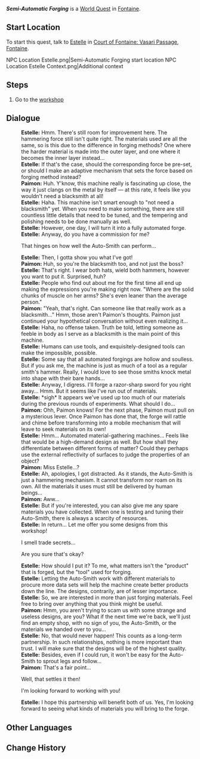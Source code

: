 {{Quest Infobox
|id            = 74670
|image         = World Quest Semi-Automatic Forging.png
|type          = World
|requirement   = Complete [[Chapter IV]]: Act I - [[Prelude of Blancheur and Noirceur]]
|startLocation = [[Court of Fontaine: Vasari Passage]], [[Fontaine]]
|region        = Fontaine
|area          = Court of Fontaine Region
|subarea       = Court of Fontaine
|poi           = Court of Fontaine: Vasari Passage
|characters    = Estelle; Paimon; Traveler
|rewards       = Mora*10,000;Adventurer's Experience*4
}}
'''''Semi-Automatic Forging''''' is a [[World Quest]] in [[Fontaine]].

==Start Location==
To start this quest, talk to [[Estelle]] in [[Court of Fontaine: Vasari Passage]], [[Fontaine]].
<gallery>
NPC Location Estelle.png|Semi-Automatic Forging start location
NPC Location Estelle Context.png|Additional context
</gallery>

==Steps==
# Go to the [[Beaumont Workshop|workshop]]

==Dialogue==
{{Quest Description|Blacksmiths in Fontaine do not hammer their metals themselves, but rather use an even more advanced method. If have time, you really should go check it out...}}
{{Dialogue Start}}
:'''Estelle:''' Hmm. There's still room for improvement here. The hammering force still isn't quite right. The materials used are all the same, so is this due to the difference in forging methods? One where the harder material is made into the outer layer, and one where it becomes the inner layer instead...
:'''Estelle:''' If that's the case, should the corresponding force be pre-set, or should I make an adaptive mechanism that sets the force based on forging method instead?
:'''Paimon:''' Huh. Y'know, this machine really is fascinating up close, the way it just clangs on the metal by itself &mdash; at this rate, it feels like you wouldn't need a blacksmith at all!
:'''Estelle:''' Haha. This machine isn't smart enough to "not need a blacksmith" yet. When you need to make something, there are still countless little details that need to be tuned, and the tempering and polishing needs to be done manually as well.
:'''Estelle:''' However, one day, I will turn it into a fully automated forge.
:'''Estelle:''' Anyway, do you have a commission for me?
:{{DIcon}} That hinges on how well the Auto-Smith can perform...
:'''Estelle:''' Then, I gotta show you what I've got!
:'''Paimon:''' Huh, so you're the blacksmith too, and not just the boss?
:'''Estelle:''' That's right. I wear both hats, wield both hammers, however you want to put it. Surprised, huh?
:'''Estelle:''' People who find out about me for the first time all end up making the expressions you're making right now. "Where are the solid chunks of muscle on her arms? She's even leaner than the average person."
:'''Paimon:''' "Yeah, that's right. Can someone like that really work as a blacksmith..." Hmm, those aren't Paimon's thoughts. Paimon just continued your hypothetical conversation without even realizing it...
:'''Estelle:''' Haha, no offense taken. Truth be told, letting someone as feeble in body as I serve as a blacksmith is the main point of this machine.
:'''Estelle:''' Humans can use tools, and exquisitely-designed tools can make the impossible, possible.
:'''Estelle:''' Some say that all automated forgings are hollow and soulless. But if you ask me, the machine is just as much of a tool as a regular smith's hammer. Really, I would love to see those smiths knock metal into shape with their bare hands...
:'''Estelle:''' Anyway, I digress. I'll forge a razor-sharp sword for you right away... Hmm. But it seems like I've run out of materials.
:'''Estelle:''' *sigh* It appears we've used up too much of our materials during the previous rounds of experiments. What should I do...
:'''Paimon:''' Ohh, Paimon knows! For the next phase, Paimon must pull on a mysterious lever. Once Paimon has done that, the forge will rattle and chime before transforming into a mobile mechanism that will leave to seek materials on its own!
:'''Estelle:''' Hmm... Automated material-gathering machines... Feels like that would be a high-demand design as well. But how shall they differentiate between different forms of matter? Could they perhaps use the external reflectivity of surfaces to judge the properties of an object?
:'''Paimon:''' Miss Estelle...?
:'''Estelle:''' Ah, apologies, I got distracted. As it stands, the Auto-Smith is just a hammering mechanism. It cannot transform nor roam on its own. All the materials it uses must still be delivered by human beings...
:'''Paimon:''' Aww...
:'''Estelle:''' But if you're interested, you can also give me any spare materials you have collected. When one is testing and tuning their Auto-Smith, there is always a scarcity of resources.
:'''Estelle:''' In return... Let me offer you some designs from this workshop!
:{{DIcon}} I smell trade secrets...
:{{DIcon}} Are you sure that's okay?
:'''Estelle:''' How should I put it? To me, what matters isn't the "product" that is forged, but the "tool" used for forging.
:'''Estelle:''' Letting the Auto-Smith work with different materials to procure more data sets will help the machine create better products down the line. The designs, contrarily, are of lesser importance.
:'''Estelle:''' So, we are interested in more than just forging materials. Feel free to bring over anything that you think might be useful.
:'''Paimon:''' Hmm, you aren't trying to scam us with some strange and useless designs, are you? What if the next time we're back, we'll just find an empty shop, with no sign of you, the Auto-Smith, or the materials we handed over to you...
:'''Estelle:''' No, that would never happen! This counts as a long-term partnership. In such relationships, nothing is more important than trust. I will make sure that the designs will be of the highest quality.
:'''Estelle:''' Besides, even if I could run, it won't be easy for the Auto-Smith to sprout legs and follow...
:'''Paimon:''' That's a fair point...
:{{DIcon}} Well, that settles it then!
:{{DIcon}} I'm looking forward to working with you!
:'''Estelle:''' I hope this partnership will benefit both of us. Yes, I'm looking forward to seeing what kinds of materials you will bring to the forge.
{{Dialogue End}}

==Other Languages==
{{Other Languages
|en      = Semi-Automatic Forging
|zhs     = 半自动锤锻
|zhs_rm  = 
|zht     = 半自動錘鍛
|zht_rm  = 
|zh_tl   = 
|ja      = 半オート鍛造
|ja_rm   = Han-ooto Tanzou
|ja_tl   = 
|ko      = 반자동 단조
|ko_rm   = 
|ko_tl   = 
|es      = Forja semiautomática
|es_tl   = Semi-Automatic Forging
|fr      = Forge semi-automatique
|fr_tl   = Semi-Automatic Forging
|ru      = Полуавтоматическая ковка
|ru_tl   = Semi-Automatic Forging
|th      = เครื่องจักรกลตีเหล็กกึ่งอัตโนมัติ
|th_rm   = 
|th_tl   = 
|vi      = Rèn Bán Tự Động
|vi_tl   = 
|de      = Halbautomatisches Schmieden
|de_tl   = Semi-Automatic Forging
|id      = Penempaan Semi-Otomatis
|id_tl   = Semi-Automatic Forging
|pt      = Forja Semiautomática
|pt_tl   = 
|tr      = Yarı Otomatik Dövme
|tr_tl   = 
|it      = Fucina semiautomatica
|it_tl   = 
}}

==Change History==
{{Change History|4.0}}